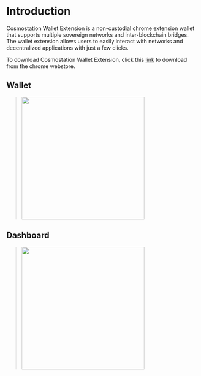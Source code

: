 # Introduction

Cosmostation Wallet Extension is a non-custodial chrome extension wallet that supports multiple sovereign networks and inter-blockchain bridges. The wallet extension allows users to easily interact with networks and decentralized applications with just a few clicks.

To download Cosmostation Wallet Extension, click this [link](https://chrome.google.com/webstore/detail/cosmostation/fpkhgmpbidmiogeglndfbkegfdlnajnf) to download from the chrome webstore.

## Wallet

> <img src="/img/guide/extension/introduction/detail.png" width="320" />

## Dashboard

> <img src="/img/guide/extension/introduction/dashboard.png" width="320" />
